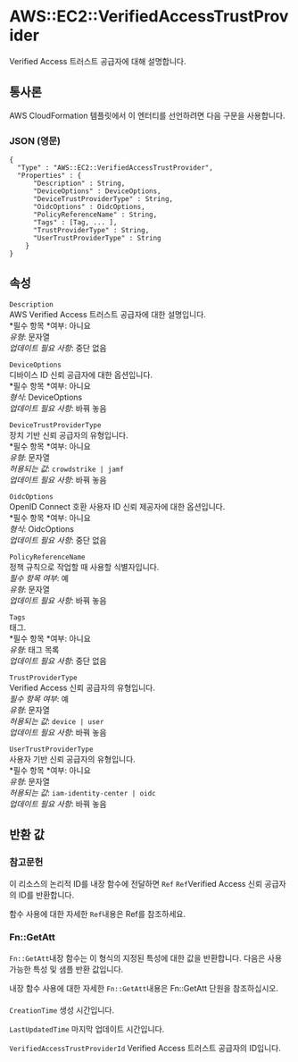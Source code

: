 # AWS::EC2::VerifiedAccessTrustProvider

Verified Access 트러스트 공급자에 대해 설명합니다.

## 통사론

AWS CloudFormation 템플릿에서 이 엔터티를 선언하려면 다음 구문을 사용합니다.

### JSON (영문)

```
{
  "Type" : "AWS::EC2::VerifiedAccessTrustProvider",
  "Properties" : {
      "Description" : String,
      "DeviceOptions" : DeviceOptions,
      "DeviceTrustProviderType" : String,
      "OidcOptions" : OidcOptions,
      "PolicyReferenceName" : String,
      "Tags" : [Tag, ... ],
      "TrustProviderType" : String,
      "UserTrustProviderType" : String
    }
}
```

## 속성

`Description`  
AWS Verified Access 트러스트 공급자에 대한 설명입니다.  
*필수 항목 *여부: 아니요  
_유형_: 문자열  
_업데이트 필요 사항_: 중단 없음

`DeviceOptions`  
디바이스 ID 신뢰 공급자에 대한 옵션입니다.  
*필수 항목 *여부: 아니요  
_형식_: DeviceOptions  
_업데이트 필요 사항_: 바꿔 놓음

`DeviceTrustProviderType`  
장치 기반 신뢰 공급자의 유형입니다.  
*필수 항목 *여부: 아니요  
_유형_: 문자열  
_허용되는 값_: `crowdstrike | jamf`  
_업데이트 필요 사항_: 바꿔 놓음

`OidcOptions`  
OpenID Connect 호환 사용자 ID 신뢰 제공자에 대한 옵션입니다.  
*필수 항목 *여부: 아니요  
_형식_: OidcOptions  
_업데이트 필요 사항_: 중단 없음

`PolicyReferenceName`  
정책 규칙으로 작업할 때 사용할 식별자입니다.  
_필수 항목 여부_: 예  
_유형_: 문자열  
_업데이트 필요 사항_: 바꿔 놓음

`Tags`  
태그.  
*필수 항목 *여부: 아니요  
_유형_: 태그 목록  
_업데이트 필요 사항_: 중단 없음

`TrustProviderType`  
Verified Access 신뢰 공급자의 유형입니다.  
_필수 항목 여부_: 예  
_유형_: 문자열  
_허용되는 값_: `device | user`  
_업데이트 필요 사항_: 바꿔 놓음

`UserTrustProviderType`  
사용자 기반 신뢰 공급자의 유형입니다.  
*필수 항목 *여부: 아니요  
_유형_: 문자열  
_허용되는 값_: `iam-identity-center | oidc`  
_업데이트 필요 사항_: 바꿔 놓음

## 반환 값

### 참고문헌

이 리소스의 논리적 ID를 내장 함수에 전달하면 `Ref` `Ref`Verified Access 신뢰 공급자의 ID를 반환합니다.

함수 사용에 대한 자세한 `Ref`내용은 Ref를 참조하세요.

### Fn::GetAtt

`Fn::GetAtt`내장 함수는 이 형식의 지정된 특성에 대한 값을 반환합니다. 다음은 사용 가능한 특성 및 샘플 반환 값입니다.

내장 함수 사용에 대한 자세한 `Fn::GetAtt`내용은 Fn::GetAtt 단원을 참조하십시오.

####

`CreationTime` 생성 시간입니다.

`LastUpdatedTime` 마지막 업데이트 시간입니다.

`VerifiedAccessTrustProviderId` Verified Access 트러스트 공급자의 ID입니다.
